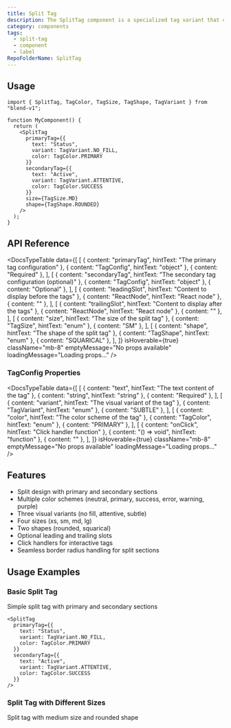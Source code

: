 ```yaml
---
title: Split Tag
description: The SplitTag component is a specialized tag variant that can be split into multiple sections, useful for displaying complex labels or status indicators.
category: components
tags:
  - split-tag
  - component
  - label
RepoFolderName: SplitTag
---
```



<SplitTagPreview />


## Usage

```tsx
import { SplitTag, TagColor, TagSize, TagShape, TagVariant } from "blend-v1";

function MyComponent() {
  return (
    <SplitTag
      primaryTag={{
        text: "Status",
        variant: TagVariant.NO_FILL,
        color: TagColor.PRIMARY
      }}
      secondaryTag={{
        text: "Active",
        variant: TagVariant.ATTENTIVE,
        color: TagColor.SUCCESS
      }}
      size={TagSize.MD}
      shape={TagShape.ROUNDED}
    />
  );
}
```


## API Reference

<DocsTypeTable
  data={[
    [
      { content: "primaryTag", hintText: "The primary tag configuration" },
      { content: "TagConfig", hintText: "object" },
      { content: "Required" },
    ],
    [
      { content: "secondaryTag", hintText: "The secondary tag configuration (optional)" },
      { content: "TagConfig", hintText: "object" },
      { content: "Optional" },
    ],
    [
      { content: "leadingSlot", hintText: "Content to display before the tags" },
      { content: "ReactNode", hintText: "React node" },
      { content: "" },
    ],
    [
      { content: "trailingSlot", hintText: "Content to display after the tags" },
      { content: "ReactNode", hintText: "React node" },
      { content: "" },
    ],
    [
      { content: "size", hintText: "The size of the split tag" },
      { content: "TagSize", hintText: "enum" },
      { content: "SM" },
    ],
    [
      { content: "shape", hintText: "The shape of the split tag" },
      { content: "TagShape", hintText: "enum" },
      { content: "SQUARICAL" },
    ],
  ]}
  isHoverable={true}
  className="mb-8"
  emptyMessage="No props available"
  loadingMessage="Loading props..."
/>

### TagConfig Properties

<DocsTypeTable
  data={[
    [
      { content: "text", hintText: "The text content of the tag" },
      { content: "string", hintText: "string" },
      { content: "Required" },
    ],
    [
      { content: "variant", hintText: "The visual variant of the tag" },
      { content: "TagVariant", hintText: "enum" },
      { content: "SUBTLE" },
    ],
    [
      { content: "color", hintText: "The color scheme of the tag" },
      { content: "TagColor", hintText: "enum" },
      { content: "PRIMARY" },
    ],
    [
      { content: "onClick", hintText: "Click handler function" },
      { content: "() => void", hintText: "function" },
      { content: "" },
    ],
  ]}
  isHoverable={true}
  className="mb-8"
  emptyMessage="No props available"
  loadingMessage="Loading props..."
/>

## Features
- Split design with primary and secondary sections
- Multiple color schemes (neutral, primary, success, error, warning, purple)
- Three visual variants (no fill, attentive, subtle)
- Four sizes (xs, sm, md, lg)
- Two shapes (rounded, squarical)
- Optional leading and trailing slots
- Click handlers for interactive tags
- Seamless border radius handling for split sections


## Usage Examples

### Basic Split Tag
Simple split tag with primary and secondary sections

```tsx
<SplitTag
  primaryTag={{
    text: "Status",
    variant: TagVariant.NO_FILL,
    color: TagColor.PRIMARY
  }}
  secondaryTag={{
    text: "Active",
    variant: TagVariant.ATTENTIVE,
    color: TagColor.SUCCESS
  }}
/>
```

### Split Tag with Different Sizes
Split tag with medium size and rounded shape

